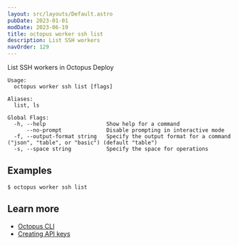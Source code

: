 ```yaml
---
layout: src/layouts/Default.astro
pubDate: 2023-01-01
modDate: 2023-06-19
title: octopus worker ssh list
description: List SSH workers
navOrder: 129
---
```


List SSH workers in Octopus Deploy

```
Usage:
  octopus worker ssh list [flags]

Aliases:
  list, ls

Global Flags:
  -h, --help                   Show help for a command
      --no-prompt              Disable prompting in interactive mode
  -f, --output-format string   Specify the output format for a command ("json", "table", or "basic") (default "table")
  -s, --space string           Specify the space for operations

```

## Examples

<SamplesInstance />

```
$ octopus worker ssh list

```

## Learn more

- [Octopus CLI](/docs/octopus-rest-api/cli)
- [Creating API keys](/docs/octopus-rest-api/how-to-create-an-api-key)